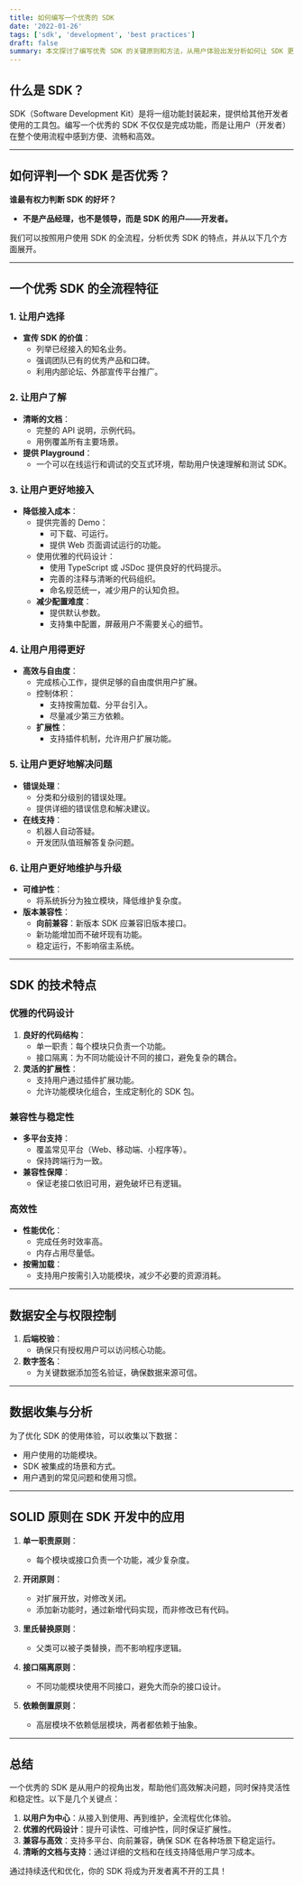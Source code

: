 ```yaml
---
title: 如何编写一个优秀的 SDK
date: '2022-01-26'
tags: ['sdk', 'development', 'best practices']
draft: false
summary: 本文探讨了编写优秀 SDK 的关键原则和方法，从用户体验出发分析如何让 SDK 更好用、更易维护和扩展。
---
```


## 什么是 SDK？

SDK（Software Development Kit）是将一组功能封装起来，提供给其他开发者使用的工具包。编写一个优秀的 SDK 不仅仅是完成功能，而是让用户（开发者）在整个使用流程中感到方便、流畅和高效。

---

## 如何评判一个 SDK 是否优秀？

**谁最有权力判断 SDK 的好坏？**
- **不是产品经理，也不是领导，而是 SDK 的用户——开发者。**

我们可以按照用户使用 SDK 的全流程，分析优秀 SDK 的特点，并从以下几个方面展开。

---

## 一个优秀 SDK 的全流程特征

### 1. **让用户选择**
- **宣传 SDK 的价值**：
  - 列举已经接入的知名业务。
  - 强调团队已有的优秀产品和口碑。
  - 利用内部论坛、外部宣传平台推广。

### 2. **让用户了解**
- **清晰的文档**：
  - 完整的 API 说明，示例代码。
  - 用例覆盖所有主要场景。
- **提供 Playground**：
  - 一个可以在线运行和调试的交互式环境，帮助用户快速理解和测试 SDK。

### 3. **让用户更好地接入**
- **降低接入成本**：
  - 提供完善的 Demo：
    - 可下载、可运行。
    - 提供 Web 页面调试运行的功能。
  - 使用优雅的代码设计：
    - 使用 TypeScript 或 JSDoc 提供良好的代码提示。
    - 完善的注释与清晰的代码组织。
    - 命名规范统一，减少用户的认知负担。
  - **减少配置难度**：
    - 提供默认参数。
    - 支持集中配置，屏蔽用户不需要关心的细节。

### 4. **让用户用得更好**
- **高效与自由度**：
  - 完成核心工作，提供足够的自由度供用户扩展。
  - 控制体积：
    - 支持按需加载、分平台引入。
    - 尽量减少第三方依赖。
  - **扩展性**：
    - 支持插件机制，允许用户扩展功能。

### 5. **让用户更好地解决问题**
- **错误处理**：
  - 分类和分级别的错误处理。
  - 提供详细的错误信息和解决建议。
- **在线支持**：
  - 机器人自动答疑。
  - 开发团队值班解答复杂问题。

### 6. **让用户更好地维护与升级**
- **可维护性**：
  - 将系统拆分为独立模块，降低维护复杂度。
- **版本兼容性**：
  - **向前兼容**：新版本 SDK 应兼容旧版本接口。
  - 新功能增加而不破坏现有功能。
  - 稳定运行，不影响宿主系统。

---

## SDK 的技术特点

### **优雅的代码设计**
1. **良好的代码结构**：
   - 单一职责：每个模块只负责一个功能。
   - 接口隔离：为不同功能设计不同的接口，避免复杂的耦合。
2. **灵活的扩展性**：
   - 支持用户通过插件扩展功能。
   - 允许功能模块化组合，生成定制化的 SDK 包。

### **兼容性与稳定性**
- **多平台支持**：
  - 覆盖常见平台（Web、移动端、小程序等）。
  - 保持跨端行为一致。
- **兼容性保障**：
  - 保证老接口依旧可用，避免破坏已有逻辑。

### **高效性**
- **性能优化**：
  - 完成任务时效率高。
  - 内存占用尽量低。
- **按需加载**：
  - 支持用户按需引入功能模块，减少不必要的资源消耗。

---

## 数据安全与权限控制

1. **后端校验**：
   - 确保只有授权用户可以访问核心功能。
2. **数字签名**：
   - 为关键数据添加签名验证，确保数据来源可信。

---

## 数据收集与分析

为了优化 SDK 的使用体验，可以收集以下数据：
- 用户使用的功能模块。
- SDK 被集成的场景和方式。
- 用户遇到的常见问题和使用习惯。

---

## SOLID 原则在 SDK 开发中的应用

1. **单一职责原则**：
   - 每个模块或接口负责一个功能，减少复杂度。

2. **开闭原则**：
   - 对扩展开放，对修改关闭。
   - 添加新功能时，通过新增代码实现，而非修改已有代码。

3. **里氏替换原则**：
   - 父类可以被子类替换，而不影响程序逻辑。

4. **接口隔离原则**：
   - 不同功能模块使用不同接口，避免大而杂的接口设计。

5. **依赖倒置原则**：
   - 高层模块不依赖低层模块，两者都依赖于抽象。

---

## 总结

一个优秀的 SDK 是从用户的视角出发，帮助他们高效解决问题，同时保持灵活性和稳定性。以下是几个关键点：
1. **以用户为中心**：从接入到使用、再到维护，全流程优化体验。
2. **优雅的代码设计**：提升可读性、可维护性，同时保证扩展性。
3. **兼容与高效**：支持多平台、向前兼容，确保 SDK 在各种场景下稳定运行。
4. **清晰的文档与支持**：通过详细的文档和在线支持降低用户学习成本。

通过持续迭代和优化，你的 SDK 将成为开发者离不开的工具！